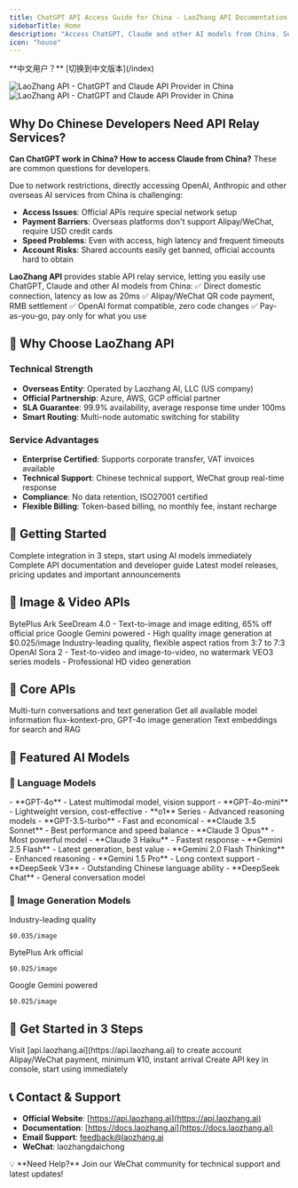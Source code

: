 ```yaml
---
title: ChatGPT API Access Guide for China - LaoZhang API Documentation
sidebarTitle: Home
description: "Access ChatGPT, Claude and other AI models from China. Supports Alipay payment with complete API documentation and technical support."
icon: "house"
---
```


<Note>
  **中文用户？** [切换到中文版本](/index)
</Note>

<img
  className="block dark:hidden"
  src="/images/hero-light.png"
  alt="LaoZhang API - ChatGPT and Claude API Provider in China"
/>
<img
  className="hidden dark:block"
  src="/images/hero-dark.png"
  alt="LaoZhang API - ChatGPT and Claude API Provider in China"
/>

## Why Do Chinese Developers Need API Relay Services?

**Can ChatGPT work in China? How to access Claude from China?** These are common questions for developers.

Due to network restrictions, directly accessing OpenAI, Anthropic and other overseas AI services from China is challenging:
- **Access Issues**: Official APIs require special network setup
- **Payment Barriers**: Overseas platforms don't support Alipay/WeChat, require USD credit cards
- **Speed Problems**: Even with access, high latency and frequent timeouts
- **Account Risks**: Shared accounts easily get banned, official accounts hard to obtain

**LaoZhang API** provides stable API relay service, letting you easily use ChatGPT, Claude and other AI models from China:
✅ Direct domestic connection, latency as low as 20ms
✅ Alipay/WeChat QR code payment, RMB settlement
✅ OpenAI format compatible, zero code changes
✅ Pay-as-you-go, pay only for what you use

## 💪 Why Choose LaoZhang API

### Technical Strength
- **Overseas Entity**: Operated by Laozhang AI, LLC (US company)
- **Official Partnership**: Azure, AWS, GCP official partner
- **SLA Guarantee**: 99.9% availability, average response time under 100ms
- **Smart Routing**: Multi-node automatic switching for stability

### Service Advantages
- **Enterprise Certified**: Supports corporate transfer, VAT invoices available
- **Technical Support**: Chinese technical support, WeChat group real-time response
- **Compliance**: No data retention, ISO27001 certified
- **Flexible Billing**: Token-based billing, no monthly fee, instant recharge

## 📖 Getting Started

<CardGroup cols={2}>
  <Card
    title="Quick Start"
    icon="rocket"
    href="/getting-started"
  >
    Complete integration in 3 steps, start using AI models immediately
  </Card>
  <Card
    title="API Manual"
    icon="book"
    href="/api-manual"
  >
    Complete API documentation and developer guide
  </Card>
  <Card
    title="Changelog"
    icon="bullhorn"
    href="/changelog"
  >
    Latest model releases, pricing updates and important announcements
  </Card>
</CardGroup>

## 🎨 Image & Video APIs

<CardGroup cols={2}>
  <Card
    title="SeeDream 4.0 Image API"
    icon="palette"
    href="/api-capabilities/seedream-image"
  >
    BytePlus Ark SeeDream 4.0 - Text-to-image and image editing, 65% off official price
  </Card>
  <Card
    title="Nano Banana Image API"
    icon="wand-magic-sparkles"
    href="/api-capabilities/nano-banana-image"
  >
    Google Gemini powered - High quality image generation at $0.025/image
  </Card>
  <Card
    title="FLUX Image Generation"
    icon="sparkles"
    href="/api-capabilities/flux-image-generation"
  >
    Industry-leading quality, flexible aspect ratios from 3:7 to 7:3
  </Card>
  <Card
    title="Sora 2 Video Generation"
    icon="clapperboard"
    href="/api-capabilities/sora2/overview"
  >
    OpenAI Sora 2 - Text-to-video and image-to-video, no watermark
  </Card>
  <Card
    title="VEO Video Generation"
    icon="video"
    href="/api-capabilities/veo/overview"
  >
    VEO3 series models - Professional HD video generation
  </Card>
</CardGroup>

## 🔧 Core APIs

<CardGroup cols={2}>
  <Card
    title="Chat Completions API"
    icon="message-circle"
    href="/api-reference/chat-completions"
  >
    Multi-turn conversations and text generation
  </Card>
  <Card
    title="Models API"
    icon="list"
    href="/api-reference/models"
  >
    Get all available model information
  </Card>
  <Card
    title="Images API"
    icon="image"
    href="/api-reference/images"
  >
    flux-kontext-pro, GPT-4o image generation
  </Card>
  <Card
    title="Embeddings API"
    icon="vector-square"
    href="/api-reference/embeddings"
  >
    Text embeddings for search and RAG
  </Card>
</CardGroup>

## 🌟 Featured AI Models

### 🤖 Language Models

<AccordionGroup>
  <Accordion icon="circle-nodes" title="OpenAI Models">
    - **GPT-4o** - Latest multimodal model, vision support
    - **GPT-4o-mini** - Lightweight version, cost-effective
    - **o1** Series - Advanced reasoning models
    - **GPT-3.5-turbo** - Fast and economical
  </Accordion>

  <Accordion icon="brain" title="Anthropic Claude">
    - **Claude 3.5 Sonnet** - Best performance and speed balance
    - **Claude 3 Opus** - Most powerful model
    - **Claude 3 Haiku** - Fastest response
  </Accordion>

  <Accordion icon="gem" title="Google Gemini">
    - **Gemini 2.5 Flash** - Latest generation, best value
    - **Gemini 2.0 Flash Thinking** - Enhanced reasoning
    - **Gemini 1.5 Pro** - Long context support
  </Accordion>

  <Accordion icon="infinity" title="DeepSeek">
    - **DeepSeek V3** - Outstanding Chinese language ability
    - **DeepSeek Chat** - General conversation model
  </Accordion>
</AccordionGroup>

### 🎨 Image Generation Models

<CardGroup cols={3}>
  <Card title="FLUX" icon="sparkles">
    Industry-leading quality
    
    $0.035/image
  </Card>
  <Card title="SeeDream 4.0" icon="palette">
    BytePlus Ark official
    
    $0.025/image
  </Card>
  <Card title="Nano Banana" icon="wand-magic-sparkles">
    Google Gemini powered
    
    $0.025/image
  </Card>
</CardGroup>

## 🚀 Get Started in 3 Steps

<Steps>
  <Step title="Register Account">
    Visit [api.laozhang.ai](https://api.laozhang.ai) to create account
  </Step>
  <Step title="Top Up Credits">
    Alipay/WeChat payment, minimum ¥10, instant arrival
  </Step>
  <Step title="Get API Key">
    Create API key in console, start using immediately
  </Step>
</Steps>

## 📞 Contact & Support

- **Official Website**: [https://api.laozhang.ai](https://api.laozhang.ai)
- **Documentation**: [https://docs.laozhang.ai](https://docs.laozhang.ai)
- **Email Support**: feedback@laozhang.ai
- **WeChat**: laozhangdaichong

<Note>
💡 **Need Help?** Join our WeChat community for technical support and latest updates!
</Note>

